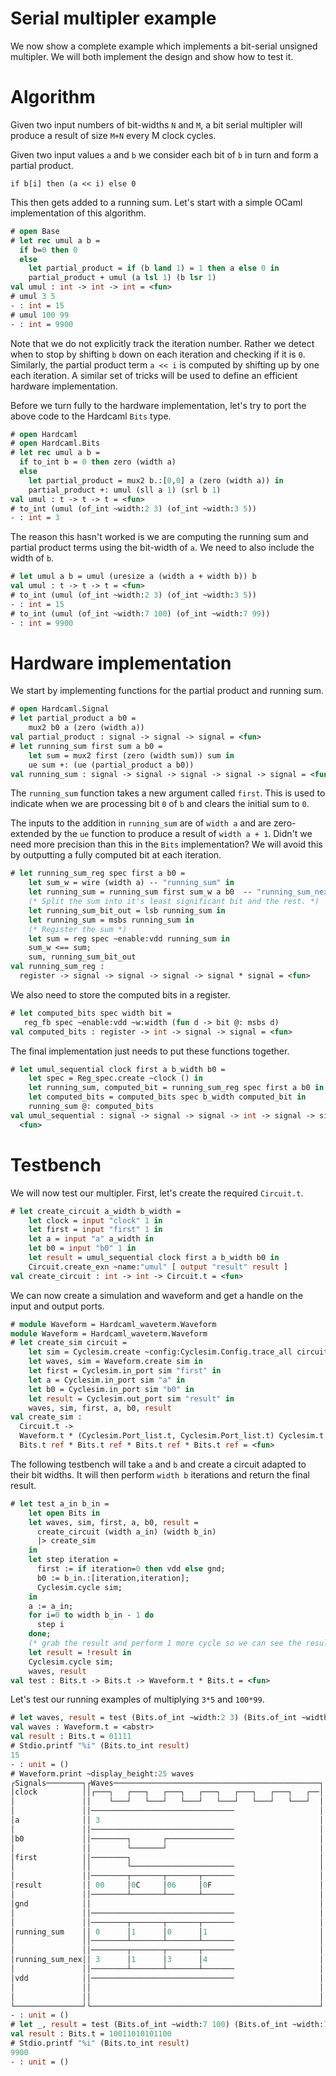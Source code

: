 # Serial multipler example

<!--
```ocaml
# Hardcaml.Caller_id.set_mode Disabled
- : unit = ()
```
-->

We now show a complete example which implements a bit-serial unsigned
multipler. We will both implement the design and show how to test it.

# Algorithm

Given two input numbers of bit-widths `N` and `M`, a bit serial
multipler will produce a result of size `M+N` every M clock cycles.

Given two input values `a` and `b` we consider each bit of `b` in turn
and form a partial product.

```
if b[i] then (a << i) else 0
```

This then gets added to a running sum. Let's start with a simple OCaml
implementation of this algorithm.

```ocaml
# open Base
# let rec umul a b =
  if b=0 then 0
  else
    let partial_product = if (b land 1) = 1 then a else 0 in
    partial_product + umul (a lsl 1) (b lsr 1)
val umul : int -> int -> int = <fun>
# umul 3 5
- : int = 15
# umul 100 99
- : int = 9900
```

Note that we do not explicitly track the iteration number. Rather we
detect when to stop by shifting `b` down on each iteration and
checking if it is `0`. Similarly, the partial product term `a << i` is
computed by shifting up by one each iteration. A similar set of tricks
will be used to define an efficient hardware implementation.

Before we turn fully to the hardware implementation, let's try to port
the above code to the Hardcaml `Bits` type.

```ocaml
# open Hardcaml
# open Hardcaml.Bits
# let rec umul a b =
  if to_int b = 0 then zero (width a)
  else
    let partial_product = mux2 b.:[0,0] a (zero (width a)) in
    partial_product +: umul (sll a 1) (srl b 1)
val umul : t -> t -> t = <fun>
# to_int (umul (of_int ~width:2 3) (of_int ~width:3 5))
- : int = 3
```

The reason this hasn't worked is we are computing the running sum and
partial product terms using the bit-width of `a`. We need to
also include the width of `b`.

```ocaml
# let umul a b = umul (uresize a (width a + width b)) b
val umul : t -> t -> t = <fun>
# to_int (umul (of_int ~width:2 3) (of_int ~width:3 5))
- : int = 15
# to_int (umul (of_int ~width:7 100) (of_int ~width:7 99))
- : int = 9900
```

# Hardware implementation

We start by implementing functions for the partial product and running sum.

```ocaml
# open Hardcaml.Signal
# let partial_product a b0 =
    mux2 b0 a (zero (width a))
val partial_product : signal -> signal -> signal = <fun>
# let running_sum first sum a b0 =
    let sum = mux2 first (zero (width sum)) sum in
    ue sum +: (ue (partial_product a b0))
val running_sum : signal -> signal -> signal -> signal -> signal = <fun>
```

The `running_sum` function takes a new argument called `first`. This
is used to indicate when we are processing bit `0` of `b` and clears
the initial sum to `0`.

The inputs to the addition in `running_sum` are of `width a` and are
zero-extended by the `ue` function to produce a result of `width a +
1`. Didn't we need more precision than this in the `Bits`
implementation? We will avoid this by outputting a fully computed bit
at each iteration.

```ocaml
# let running_sum_reg spec first a b0 =
    let sum_w = wire (width a) -- "running_sum" in
    let running_sum = running_sum first sum_w a b0  -- "running_sum_next" in
    (* Split the sum into it's least significant bit and the rest. *)
    let running_sum_bit_out = lsb running_sum in
    let running_sum = msbs running_sum in
    (* Register the sum *)
    let sum = reg spec ~enable:vdd running_sum in
    sum_w <== sum;
    sum, running_sum_bit_out
val running_sum_reg :
  register -> signal -> signal -> signal -> signal * signal = <fun>
```

We also need to store the computed bits in a register.

```ocaml
# let computed_bits spec width bit =
   reg_fb spec ~enable:vdd ~w:width (fun d -> bit @: msbs d)
val computed_bits : register -> int -> signal -> signal = <fun>
```

The final implementation just needs to put these functions together.

```ocaml
# let umul_sequential clock first a b_width b0 =
    let spec = Reg_spec.create ~clock () in
    let running_sum, computed_bit = running_sum_reg spec first a b0 in
    let computed_bits = computed_bits spec b_width computed_bit in
    running_sum @: computed_bits
val umul_sequential : signal -> signal -> signal -> int -> signal -> signal =
  <fun>
```

# Testbench

We will now test our multipler. First, let's create the required
`Circuit.t`.

```ocaml
# let create_circuit a_width b_width =
    let clock = input "clock" 1 in
    let first = input "first" 1 in
    let a = input "a" a_width in
    let b0 = input "b0" 1 in
    let result = umul_sequential clock first a b_width b0 in
    Circuit.create_exn ~name:"umul" [ output "result" result ]
val create_circuit : int -> int -> Circuit.t = <fun>
```

We can now create a simulation and waveform and get a handle on the
input and output ports.

```ocaml
# module Waveform = Hardcaml_waveterm.Waveform
module Waveform = Hardcaml_waveterm.Waveform
# let create_sim circuit =
    let sim = Cyclesim.create ~config:Cyclesim.Config.trace_all circuit in
    let waves, sim = Waveform.create sim in
    let first = Cyclesim.in_port sim "first" in
    let a = Cyclesim.in_port sim "a" in
    let b0 = Cyclesim.in_port sim "b0" in
    let result = Cyclesim.out_port sim "result" in
    waves, sim, first, a, b0, result
val create_sim :
  Circuit.t ->
  Waveform.t * (Cyclesim.Port_list.t, Cyclesim.Port_list.t) Cyclesim.t *
  Bits.t ref * Bits.t ref * Bits.t ref * Bits.t ref = <fun>
```

The following testbench will take `a` and `b` and create a circuit
adapted to their bit widths. It will then perform `width b` iterations
and return the final result.

```ocaml
# let test a_in b_in =
    let open Bits in
    let waves, sim, first, a, b0, result =
      create_circuit (width a_in) (width b_in)
      |> create_sim
    in
    let step iteration =
      first := if iteration=0 then vdd else gnd;
      b0 := b_in.:[iteration,iteration];
      Cyclesim.cycle sim;
    in
    a := a_in;
    for i=0 to width b_in - 1 do
      step i
    done;
    (* grab the result and perform 1 more cycle so we can see the result in the waveform *)
    let result = !result in
    Cyclesim.cycle sim;
    waves, result
val test : Bits.t -> Bits.t -> Waveform.t * Bits.t = <fun>
```

Let's test our running examples of multiplying `3*5` and `100*99`.

```ocaml
# let waves, result = test (Bits.of_int ~width:2 3) (Bits.of_int ~width:3 5)
val waves : Waveform.t = <abstr>
val result : Bits.t = 01111
# Stdio.printf "%i" (Bits.to_int result)
15
- : unit = ()
# Waveform.print ~display_height:25 waves
┌Signals────────┐┌Waves──────────────────────────────────────────────┐
│clock          ││┌───┐   ┌───┐   ┌───┐   ┌───┐   ┌───┐   ┌───┐   ┌──│
│               ││    └───┘   └───┘   └───┘   └───┘   └───┘   └───┘  │
│               ││────────────────────────────────                   │
│a              ││ 3                                                 │
│               ││────────────────────────────────                   │
│b0             ││────────┐       ┌───────────────                   │
│               ││        └───────┘                                  │
│first          ││────────┐                                          │
│               ││        └───────────────────────                   │
│               ││────────┬───────┬───────┬───────                   │
│result         ││ 00     │0C     │06     │0F                        │
│               ││────────┴───────┴───────┴───────                   │
│gnd            ││                                                   │
│               ││────────────────────────────────                   │
│               ││────────┬───────┬───────┬───────                   │
│running_sum    ││ 0      │1      │0      │1                         │
│               ││────────┴───────┴───────┴───────                   │
│               ││────────┬───────┬───────┬───────                   │
│running_sum_nex││ 3      │1      │3      │4                         │
│               ││────────┴───────┴───────┴───────                   │
│vdd            ││────────────────────────────────                   │
│               ││                                                   │
│               ││                                                   │
└───────────────┘└───────────────────────────────────────────────────┘
- : unit = ()
# let _, result = test (Bits.of_int ~width:7 100) (Bits.of_int ~width:7 99)
val result : Bits.t = 10011010101100
# Stdio.printf "%i" (Bits.to_int result)
9900
- : unit = ()
```
